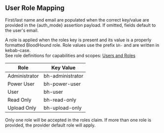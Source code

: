 ## User Role Mapping
First/last name and email are populated when the correct key/value are provided in the {auth_mode} assertion payload. If omitted, fields default to the user's email.

A role is applied when the roles key is present and its value is a properly formatted BloodHound role.
Role values use the prefix `bh-` and are written in kebab-case.  
See role definitions for capabilities and scopes: [Users and Roles](/manage-bloodhound/auth/users-and-roles) 

| **Role** | **Key Value** |
| --- | --- |
|Administrator|bh-administrator|
|Power User|bh-power-user|
|User|bh-user|
|Read Only |bh-read-only|
|Upload Only|bh-upload-only|

Only one role will be accepted in the roles claim. If more than one role is provided, the provider default role will apply.